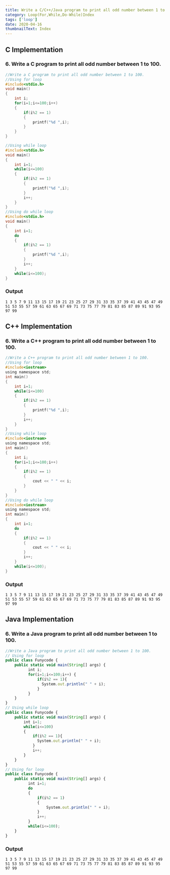```yaml
---
title: Write a C/C++/Java program to print all odd number between 1 to 100.
category: Loop(For,While,Do-While)Index
tags: ['loop']
date: 2020-04-16
thumbnailText: Index
---
```


## C Implementation
### 6. Write a C program to print all odd number between 1 to 100.
```c
//Write a C program to print all odd number between 1 to 100.
//Using for loop
#include<stdio.h>
void main()
{
    int i;
    for(i=1;i<=100;i++)
    {
        if(i%2 == 1)
        {
            printf("%d ",i);
        }
    }
}

//Using while loop
#include<stdio.h>
void main()
{
    int i=1;
    while(i<=100)
    {
        if(i%2 == 1)
        {
            printf("%d ",i);
        }
        i++;
    }
}
//Using do while loop
#include<stdio.h>
void main()
{
    int i=1;
    do
    {
        if(i%2 == 1)
        {
            printf("%d ",i);
        }
        i++;
    }
    while(i<=100);
}
```
### Output
```
1 3 5 7 9 11 13 15 17 19 21 23 25 27 29 31 33 35 37 39 41 43 45 47 49 51 53 55 57 59 61 63 65 67 69 71 73 75 77 79 81 83 85 87 89 91 93 95 97 99
```

## C++ Implementation
### 6. Write a C++ program to print all odd number between 1 to 100.
```c
//Write a C++ program to print all odd number between 1 to 100.
//Using for loop
#include<iostream>
using namespace std;
int main()
{
    int i=1;
    while(i<=100)
    {
        if(i%2 == 1)
        {
            printf("%d ",i);
        }
        i++;
    }
}
//Using while loop
#include<iostream>
using namespace std;
int main()
{
    int i;
    for(i=1;i<=100;i++)
    {
        if(i%2 == 1)
        {
            cout << " " << i;
        }
    }
}
//Using do while loop
#include<iostream>
using namespace std;
int main()
{
    int i=1;
    do
    {
        if(i%2 == 1)
        {
            cout << " " << i;
        }
        i++;
    }
    while(i<=100);
}
```
### Output
```
1 3 5 7 9 11 13 15 17 19 21 23 25 27 29 31 33 35 37 39 41 43 45 47 49 51 53 55 57 59 61 63 65 67 69 71 73 75 77 79 81 83 85 87 89 91 93 95 97 99
```

## Java Implementation
### 6. Write a Java program to print all odd number between 1 to 100.
```js
//Write a Java program to print all odd number between 1 to 100.
// Using for loop
public class Funycode {
    public static void main(String[] args) {
          int i;
          for(i=1;i<=100;i++) {
              if(i%2 == 1){
                System.out.println(" " + i);
              }
          }
    }
}
// Using while loop
public class Funycode {
    public static void main(String[] args) {
        int i=1;
        while(i<=100)
        {
            if(i%2 == 1){
              System.out.println(" " + i);
            }
            i++;
        }
    }
}
// Using for loop
public class Funycode {
    public static void main(String[] args) {
          int i=1;
          do
          {
              if(i%2 == 1)
              {
                  System.out.println(" " + i);
              }
              i++;
          }
          while(i<=100);
    }
}
```
### Output
```
1 3 5 7 9 11 13 15 17 19 21 23 25 27 29 31 33 35 37 39 41 43 45 47 49 51 53 55 57 59 61 63 65 67 69 71 73 75 77 79 81 83 85 87 89 91 93 95 97 99
```
